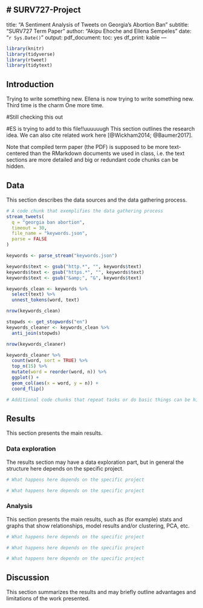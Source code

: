 # SURV727-Project
---
title: "A Sentiment Analysis of Tweets on Georgia's Abortion Ban"
subtitle: "SURV727 Term Paper"
author: "Akipu Ehoche and Ellena Sempeles"
date: "`r Sys.Date()`"
output:
  pdf_document:
    toc: yes
    df_print: kable
---

```r
library(knitr)
library(tidyverse)
library(rtweet)
library(tidytext)
```
## Introduction
Trying to write something new.
Ellena is now trying to write something new.
Third time is the charm
One more time.

#Still checking this out

#ES is trying to add to this file!!uuuuuugh
This section outlines the research idea. We can also cite related work here [@Wickham2014; @Baumer2017].

Note that compiled term paper (the PDF) is supposed to be more text-centered than the RMarkdown documents we used in class, i.e. the text sections are more detailed and big or redundant code chunks can be hidden.

## Data

This section describes the data sources and the data gathering process.


```r
# A code chunk that exemplifies the data gathering process
stream_tweets(
  q = "georgia ban abortion",
  timeout = 30,
  file_name = "keywords.json",
  parse = FALSE
)

keywords <- parse_stream("keywords.json")

keywords$text <- gsub("http.*", "", keywords$text)
keywords$text <- gsub("https.*", "", keywords$text)
keywords$text <- gsub("&amp;", "&", keywords$text)

keywords_clean <- keywords %>%
  select(text) %>%
  unnest_tokens(word, text)

nrow(keywords_clean)

stopwds <- get_stopwords("en")
keywords_cleaner <- keywords_clean %>%
  anti_join(stopwds)

nrow(keywords_cleaner)

keywords_cleaner %>%
  count(word, sort = TRUE) %>%
  top_n(15) %>%
  mutate(word = reorder(word, n)) %>%
  ggplot() +
  geom_col(aes(x = word, y = n)) +
  coord_flip()
```

```r
# Additional code chunks that repeat tasks or do basic things can be hidden
```

## Results

This section presents the main results.

### Data exploration

The results section may have a data exploration part, but in general the structure here depends on the specific project.

```r
# What happens here depends on the specific project
```

```r
# What happens here depends on the specific project
```

### Analysis

This section presents the main results, such as (for example) stats and graphs that show relationships, model results and/or clustering, PCA, etc.

```r
# What happens here depends on the specific project
```

```r
# What happens here depends on the specific project
```

```r
# What happens here depends on the specific project
```

## Discussion

This section summarizes the results and may briefly outline advantages and limitations of the work presented.
